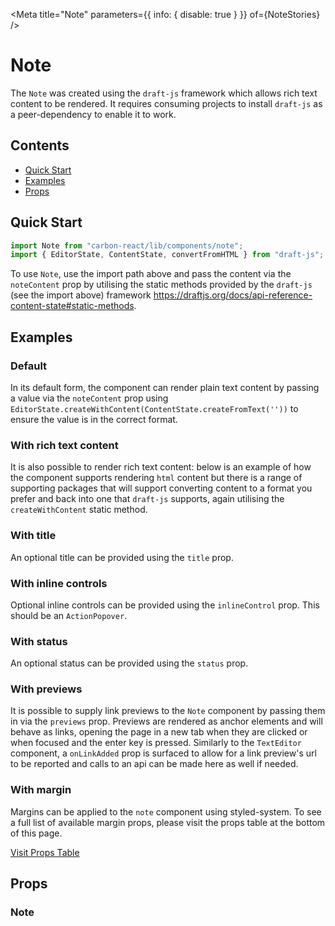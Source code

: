 

<Meta title="Note" parameters={{ info: { disable: true } }} of={NoteStories} />

# Note

The `Note` was created using the `draft-js` framework which allows rich text content to be rendered. It requires
consuming projects to install `draft-js` as a peer-dependency to enable it to work.

## Contents

- [Quick Start](#quick-start)
- [Examples](#examples)
- [Props](#props)

## Quick Start

```javascript
import Note from "carbon-react/lib/components/note";
import { EditorState, ContentState, convertFromHTML } from "draft-js";
```
To use `Note`, use the import path above and pass the content via the `noteContent` prop by utilising the static
methods provided by the `draft-js` (see the import above) framework https://draftjs.org/docs/api-reference-content-state#static-methods.

## Examples

### Default

In its default form, the component can render plain text content by passing a value via the `noteContent` prop using
`EditorState.createWithContent(ContentState.createFromText(''))` to ensure the value is in the correct format.

<Canvas name="default" of={NoteStories.Default} />

### With rich text content

It is also possible to render rich text content: below is an example of how the component supports rendering `html`
content but there is a range of supporting packages that will support converting
content to a format you prefer and back into one that `draft-js` supports, again utilising the `createWithContent`
static method.

<Canvas name="with rich text" of={NoteStories.WithRichText} />

### With title

An optional title can be provided using the `title` prop.

<Canvas name="with title" of={NoteStories.WithTitle} />

### With inline controls

Optional inline controls can be provided using the `inlineControl` prop. This should be an `ActionPopover`.

<Canvas name="with inline controls" of={NoteStories.WithInlineControls} />

### With status

An optional status can be provided using the `status` prop.

<Canvas name="with status" of={NoteStories.WithStatus} />

### With previews

It is possible to supply link previews to the `Note` component by passing them in via the `previews` prop. Previews are
rendered as anchor elements and will behave as links, opening the page in a new tab when they are clicked or when focused
and the enter key is pressed. Similarly to the `TextEditor` component, a `onLinkAdded` prop is surfaced to allow for a link
preview's url to be reported and calls to an api can be made here as well if needed.

<Canvas name="with previews" of={NoteStories.WithPreviews} />

### With margin

Margins can be applied to the `note` component using styled-system. To see a full list of available margin props, please visit
the props table at the bottom of this page.

[Visit Props Table](#props)

<Canvas name="with margin" of={NoteStories.WithMargin} />

## Props

### Note

<ArgTypes of={NoteStories} />
